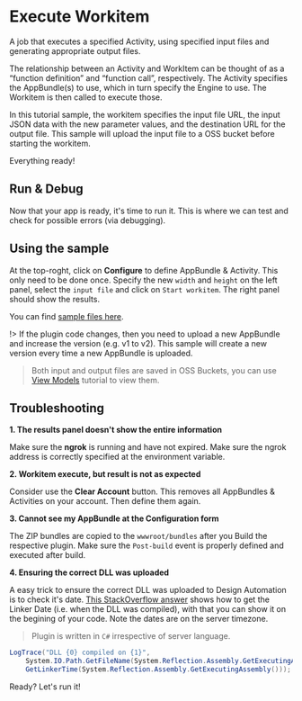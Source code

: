 
# Execute Workitem

A job that executes a specified Activity, using specified input files and generating appropriate output files.

The relationship between an Activity and WorkItem can be thought of as a “function definition” and “function call”, respectively. The Activity specifies the AppBundle(s) to use, which in turn specify the Engine to use. The Workitem is then called to execute those.

In this tutorial sample, the workitem specifies the input file URL, the input JSON data with the new parameter values, and the destination URL for the output file. This sample will upload the input file to a OSS bucket before starting the workitem.

<EnvTabs
  NodeJsVsCode={WorkitemForNodejs}
  DotNetVsCode={WorkitemForNet}
  DotNetVs2022={WorkitemForNet}
/>

Everything ready!

## Run & Debug

Now that your app is ready, it's time to run it. This is where we can test and check for possible errors (via debugging).

## Using the sample

At the top-roght, click on **Configure** to define AppBundle & Activity. This only need to be done once. Specify the new `width` and `height` on the left panel, select the `input file` and click on `Start workitem`. The right panel should show the results.

You can find [sample files here](https://github.com/autodesk-platform-services/aps-design-automation-dotnet/tree/master/sample%20files).

!> If the plugin code changes, then you need to upload a new AppBundle and increase the version (e.g. v1 to v2). This sample will create a new version every time a new AppBundle is uploaded.

> Both input and output files are saved in OSS Buckets, you can use [View Models](../simple-viewer/) tutorial to view them.

<ResponsiveVideo src={PreviewUrl} />

## Troubleshooting

**1. The results panel doesn't show the entire information**

Make sure the **ngrok** is running and have not expired. Make sure the ngrok address is correctly specified at the environment variable.

**2. Workitem execute, but result is not as expected**

Consider use the **Clear Account** button. This removes all AppBundles & Activities on your account. Then define them again.

**3. Cannot see my AppBundle at the Configuration form**

The ZIP bundles are copied to the `wwwroot/bundles` after you Build the respective plugin. Make sure the `Post-build` event is properly defined and executed after build.

**4. Ensuring the correct DLL was uploaded**

A easy trick to ensure the correct DLL was uploaded to Design Automation is to check it's date. [This StackOverflow answer](https://stackoverflow.com/a/1600990) shows how to get the Linker Date (i.e. when the DLL was compiled), with that you can show it on the begining of your code. Note the dates are on the server timezone.

> Plugin is written in `C#` irrespective of server language.

```cs
LogTrace("DLL {0} compiled on {1}",
    System.IO.Path.GetFileName(System.Reflection.Assembly.GetExecutingAssembly().Location),
    GetLinkerTime(System.Reflection.Assembly.GetExecutingAssembly()));
```

Ready? Let's run it!

<EnvTabs
  NodeJsVsCode={DebugForNodejs}
  DotNetVsCode={DebugForNet}
  DotNetVs2022={DebugForNet}
/>
